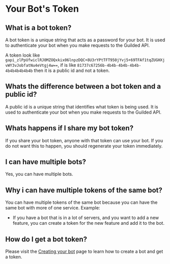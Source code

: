 # Your Bot's Token
## What is a bot token?
A bot token is a unique string that acts as a password for your bot. It is used to authenticate your bot when you make requests to the Guilded API.

A token look like `gapi_zlPpUfwiclRJ0MZOQxkix06lnpzDQC+8U3rYPtTFT950jYvj5+69TFAf1tqZUGHXjvWY3vJobfatNu4eVtgj4w==`, if is like `81737c67256b-4b4b-4b4b-4b4b-4b4b4b4b4b4b` then it is a public id and not a token.

## Whats the difference between a bot token and a public id?
A public id is a unique string that identifies what token is being used. It is used to authenticate your bot when you make requests to the Guilded API.

## Whats happens if I share my bot token?
If you share your bot token, anyone with that token can use your bot. If you do not want this to happen, you should regenerate your token immediately.

## I can have multiple bots?
Yes, you can have multiple bots.

## Why i can have multiple tokens of the same bot?
You can have multiple tokens of the same bot because you can have the same bot with more of one service.
Example: 
- If you have a bot that is in a lot of servers, and you want to add a new feature, you can create a token for the new feature and add it to the bot.

## How do I get a bot token?
Please visit the [Creating your bot](/installation/bot/creating) page to learn how to create a bot and get a token.